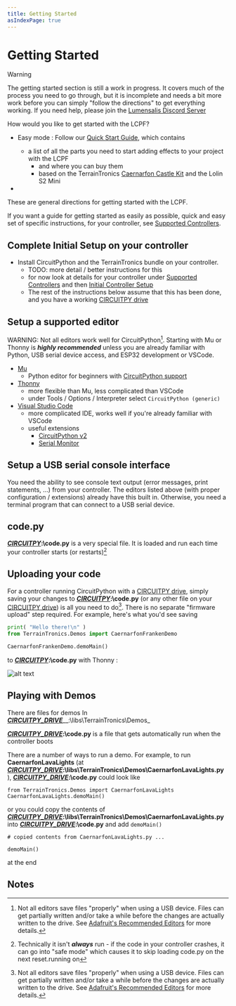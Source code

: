 ```yaml
---
title: Getting Started
asIndexPage: true
---
```


# Getting Started

>[!WARNING]
>
> The getting started section is still a work in progress.  It covers much of 
> the process you need to go through, but it is incomplete and 
> needs a bit more work before you can
> simply "follow the directions" to get everything working.  If you need help,
> please join the [Lumensalis Discord Server](https://discord.gg/22EStXpkh8)

How would you like to get started with the LCPF?  

 - Easy mode : Follow our [Quick Start Guide](QuickStart), which contains
   - a list of all the parts you need to start adding effects to 
your project with the LCPF
     - and where you can buy them
     - based on the TerrainTronics [Caernarfon Castle Kit](https://www.tindie.com/products/terraintronics/caernarfon-castle-kit) and the Lolin S2 Mini

 - 
These are general directions for getting started with the LCPF.

If you want a guide for getting started as easily as possible, quick and easy set of specific instructions, 
for your controller, see [Supported Controllers](../Controllers/SupportedControllers.mdx).

## Complete Initial Setup on your controller

- Install CircuitPython and the TerrainTronics bundle on your controller.
  - TODO: more detail / better instructions for this
  - for now look at details for your controller under [Supported Controllers](../Controllers/SupportedControllers.mdx) and then [Initial Controller Setup](InitialControllerSetup.mdx)
  - The rest of the instructions below assume that this has been done, and you have a working [CIRCUITPY drive](../CIRCUITPY_DRIVE.mdx)

## Setup a supported editor

WARNING: Not all editors work well for CircuitPython[^editors]. Starting with Mu or Thonny is ***highly recommended*** unless you are already familiar with Python, USB serial device access, and ESP32 development or VSCode.

- [Mu](https://codewith.mu/en/)
  - Python editor for beginners with [CircuitPython support](https://codewith.mu/en/tutorials/1.2/adafruit)
- [Thonny](https://thonny.org/) 
  - more flexible than Mu, less complicated than VSCode
  - under Tools / Options / Interpreter select ```CircuitPython (generic)```
- [Visual Studio Code](https://code.visualstudio.com/) 
  - more complicated IDE, works well if you're already familiar with VSCode
  - useful extensions
    -  [CircuitPython v2](https://marketplace.visualstudio.com/items?itemName=wmerkens.vscode-circuitpython-v2)
    - [Serial Monitor](https://marketplace.visualstudio.com/items?itemName=ms-vscode.vscode-serial-monitor)


## Setup a USB serial console interface

You need the ability to see console text output (error messages, print statements, ...) from your controller.  The editors listed above (with proper configuration / extensions) already have this built in.  Otherwise, you need a terminal program that can connect to a USB serial device. 

## code.py

[***CIRCUITPY***](../CIRCUITPY_DRIVE.mdx)__:\code.py__ is a very special file.  It is loaded and run each time your controller starts (or restarts)[^safeMode]

## Uploading your code

For a controller running CircuitPython with a [CIRCUITPY drive](../CIRCUITPY_DRIVE.mdx), simply saving your changes to [***CIRCUITPY***](../CIRCUITPY_DRIVE.mdx)__:\code.py__ (or any other file on your [CIRCUITPY drive](../CIRCUITPY_DRIVE.mdx)) is all you need to do[^editors].  There is no separate "firmware upload" step required.  For example, here's what you'd see saving 

```python
print( "Hello there!\n" )
from TerrainTronics.Demos import CaernarfonFrankenDemo

CaernarfonFrankenDemo.demoMain()
```

to [***CIRCUITPY***](../CIRCUITPY_DRIVE.mdx)__:\code.py__ with Thonny :

![alt text](../images/thonnyCodePy.png)


## Playing with Demos

There are files for demos In [***CIRCUITPY_DRIVE***](../CIRCUITPY_DRIVE.mdx)__:\libs\TerrainTronics\Demos_

[***CIRCUITPY_DRIVE***](../CIRCUITPY_DRIVE.mdx)__:\code.py__ is a file that gets automatically run when the controller boots

There are a number of ways to run a demo. For example, to run  **CaernarfonLavaLights** (at [***CIRCUITPY_DRIVE***](../CIRCUITPY_DRIVE.mdx)__:\libs\TerrainTronics\Demos\CaernarfonLavaLights.py__ ),  [***CIRCUITPY_DRIVE***](../CIRCUITPY_DRIVE.mdx)__:\code.py__ could look like
```
from TerrainTronics.Demos import CaernarfonLavaLights
CaernarfonLavaLights.demoMain()
```
or you could copy the contents of [***CIRCUITPY_DRIVE***](../CIRCUITPY_DRIVE.mdx)__:\libs\TerrainTronics\Demos\CaernarfonLavaLights.py__ into [***CIRCUITPY_DRIVE***](../CIRCUITPY_DRIVE.mdx)__:\code.py__ and add ```demoMain()```
```
# copied contents from CaernarfonLavaLights.py ...

demoMain()
``` 
at the end

## Notes

[^safeMode]:  Technically it isn't ___always___ run - if the code in your controller crashes, it can go into "safe mode" which causes it to skip loading code.py on the next reset.running on

[^editors]: Not all editors save files "properly" when using a USB device.  Files can get partially written and/or take a while before the changes are actually written to the drive. See [Adafruit's Recommended Editors](https://learn.adafruit.com/welcome-to-circuitpython/recommended-editors) for more details. 
